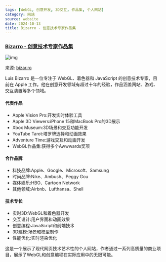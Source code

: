 ```yaml
---
tags: [WebGL, 创意开发, 3D交互, 作品集, 个人网站]
category: 网站
source: website
date: 2024-10-13
title: Bizarro - 创意技术专家作品集
---
```


### [Bizarro - 创意技术专家作品集](https://bizar.ro/)

![img](https://img.mengpeng.tech/i/2024/12/06/675288d0cb492.webp)

来源: [bizar.ro](https://bizar.ro/)

Luis Bizarro 是一位专注于 WebGL、着色器和 JavaScript 的创意技术专家，目前在 Apple 工作。他在创意开发领域有超过十年的经验，作品涵盖网站、游戏、交互装置等多个领域。

#### 代表作品
- Apple Vision Pro:开发实时体验工具
- Apple 3D Viewers:iPhone 15和MacBook Pro的3D展示
- Xbox Museum:3D场景和交互功能开发
- YouTube Tarot:塔罗牌选择和动画效果
- Adventure Time:游戏交互和动画开发
- WebGL作品集:获得多个Awwwards奖项

#### 合作品牌
- 科技品牌:Apple、Google、Microsoft、Samsung
- 时尚品牌:Nike、Ambush、Peggy Gou
- 媒体娱乐:HBO、Cartoon Network
- 其他领域:Airbnb、Lufthansa、Shell

#### 技术专长
- 实时3D:WebGL和着色器开发
- 交互设计:用户界面和动画效果
- 创意编程:JavaScript和前端技术
- 3D建模:场景和模型制作
- 性能优化:实时渲染优化

这是一个展示了现代网页技术艺术性的个人网站，作者通过一系列高质量的商业项目，展示了WebGL和创意编程在实际应用中的无限可能。 
